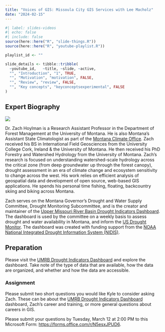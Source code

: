 ```yaml
---
title: "Voices of GIS: Missoula City GIS Services with Lee Macholz"
date: "2024-02-15"
---
```


```r
#| label: slides-videos
#| echo: false
#| include: false
source(here::here("R", "slide-things.R"))
source(here::here("R", "youtube-playlist.R"))

playlist_id <- ""

slide_details <- tibble::tribble(
  ~youtube_id,   ~title, ~slide, ~active,
  "", "Introduction", "1", TRUE,
  "", "Motivation", "motivation", FALSE,
  "", "Review", "review", FALSE,
  "", "Key concepts", "keyconceptsexperimental", FALSE
)
```

## Expert Biography

![](/content/img/lee_macholz.jpg){fig-align="center" fig-alt="Lee Macholz."}

Dr. Zach Hoylman is a Research Assistant Professor in the Department of Forest Management at the University of Montana. He is also Montana's Assistant State Climatologist as part of the [Montana Climate Office](https://climate.umt.edu){target="_blank"}. Zach received his BS in International Field Geosciences from the University College Cork, Ireland & the University of Montana. He then received his PhD Forestry and Watershed Hydrology from the University of Montana.  Zach's research is focused on understanding watershed-scale hydrology across the critical zone (from deep groundwater up through the forest canopy), drought assessment in an era of climate change and ecosystem sensitivity to change across the west. His work relies on efficient analysis of geospatial data and development of open source, web-based GIS applications.  He spends his personal time fishing, floating, backcountry skiing and biking across Montana.
 
Zach serves on the Montana Governor's Drought and Water Supply Committee, Drought Monitoring Subcommittee, and is the creator and maintainer of the [Upper Missouri River Basin Drought Indicators Dashboard](https://drought.climate.umt.edu){target="_blank"}. The dashboard is used by the committee on a weekly basis to assess drought and water availability in Montana, and inform the [US Drought Monitor](https://droughtmonitor.unl.edu){target="_blank"}. The dashboard was created with funding support from the [NOAA National Integrated Drought Information System (NIDIS)](https://www.drought.gov){target="_blank"}.

## Preparation
Please visit the [UMRB Drought Indicators Dashboard](https://drought.climate.umt.edu){target="_blank"} and explore the dashboard. Take note of the type of data that are available, how the data are organized, and whether and how the data are accessible.

### Assignment
Please submit two short questions you would like Kyle to consider asking Zach. These can be about the [UMRB Drought Indicators Dashboard](https://drought.climate.umt.edu){target="_blank"} dashboard, Zach's career and training, or more general questions about careers in GIS.

Please submit your questions by Tuesday, March 12 at 2:00 PM to this Microsoft Form: <https://forms.office.com/r/N5esxJPUD6>{target="_blank"}.

<!-- ## Voices of GIS Recording -->
<!-- {{< video https://www.youtube.com/embed/Q5gzpeDfdIo >}} -->

<!-- ## Slides -->

<!-- The slides for today are available online as an HTML file. Use the buttons below to open the slides either as an interactive website or as a static PDF (for printing or storing for later). You can also click in the slides below and navigate through them with your left and right arrow keys. -->

<!-- ```{r show-slide-tabs, echo=FALSE, results="asis"} -->
<!-- slide_buttons("/slides/05-scales_of_measurement") -->
<!-- # slide_tabs(slide_details, "/slides/01-slides.html") -->
<!-- ``` -->

<!-- ```{r show-slides-xaringan, echo=FALSE} -->
<!-- xaringanExtra::embed_xaringan( -->
<!--   url = "/slides/05-scales_of_measurement.html", -->
<!--   ratio = "16:9" -->
<!-- ) -->
<!-- ``` -->

<!-- :::{.callout-tip} -->
<!-- **Fun fact**: If you type <kbd>?</kbd> (or <kbd>shift</kbd> + <kbd>/</kbd>) while going through the slides, you can see a list of slide-specific commands. -->
<!-- ::: -->
